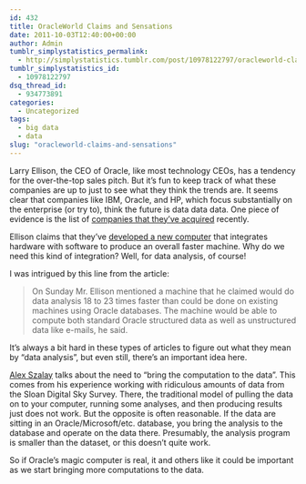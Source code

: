 ```yaml
---
id: 432
title: OracleWorld Claims and Sensations
date: 2011-10-03T12:40:00+00:00
author: Admin
tumblr_simplystatistics_permalink:
  - http://simplystatistics.tumblr.com/post/10978122797/oracleworld-claims-and-sensations
tumblr_simplystatistics_id:
  - 10978122797
dsq_thread_id:
  - 934773891
categories:
  - Uncategorized
tags:
  - big data
  - data
slug: "oracleworld-claims-and-sensations"
---
```

Larry Ellison, the CEO of Oracle, like most technology CEOs, has a tendency for the over-the-top sales pitch. But it&#8217;s fun to keep track of what these companies are up to just to see what they think the trends are. It seems clear that companies like IBM, Oracle, and HP, which focus substantially on the enterprise (or try to), think the future is data data data. One piece of evidence is the list of <a href="http://simplystatistics.tumblr.com/post/9955104326/data-analysis-companies-getting-gobbled-up" target="_blank">companies that they&#8217;ve acquired</a> recently.

Ellison claims that they&#8217;ve <a href="http://bits.blogs.nytimes.com/2011/10/02/larry-ellison-stares-into-the-sun/" target="_blank">developed a new computer</a> that integrates hardware with software to produce an overall faster machine. Why do we need this kind of integration? Well, for data analysis, of course!

I was intrigued by this line from the article:

> <span>On Sunday Mr. Ellison mentioned a machine that he claimed would do data analysis 18 to 23 times faster than could be done on existing machines using Oracle databases. The machine would be able to compute both standard Oracle structured data as well as unstructured data like e-mails, he said.</span>

<span>It&#8217;s always a bit hard in these types of articles to figure out what they mean by &#8220;data analysis&#8221;, but even still, there&#8217;s an important idea here. </span>

<span><a href="http://www.sdss.jhu.edu/~szalay/" target="_blank">Alex Szalay</a> talks about the need to &#8220;bring the computation to the data&#8221;. This comes from his experience working with ridiculous amounts of data from the Sloan Digital Sky Survey. There, the traditional model of pulling the data on to your computer, running some analyses, and then producing results just does not work. </span><span>But the opposite is often reasonable. If the data are sitting in an Oracle/Microsoft/etc. database, you bring the analysis to the database and operate on the data there. Presumably, the analysis program is smaller than the dataset, or this doesn&#8217;t quite work.</span>

<span>So if Oracle&#8217;s magic computer is real, it and others like it could be important as we start bringing more computations to the data.</span>
